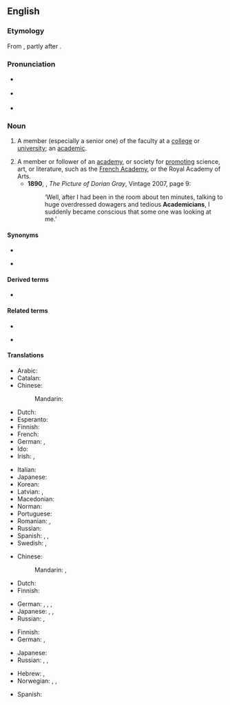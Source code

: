 {{also|Academician}}
==English==

===Etymology===
From {{suffix|academic|ian|t2=one skilled in|lang=en}}, partly after {{etyl|fr|en}} {{m|fr|académicien}}.

===Pronunciation===
* {{a|UK}} {{IPA|/əˌka.dəˈmɪ.ʃn̩/|/ˌa.kə.dəˈmɪ.ʃn̩/|lang=en}}
* {{a|US}} {{IPA|/ˌæ.kə.dəˈmɪ.ʃn̩/|/əˌkæ.dəˈmɪ.ʃn̩/|lang=en}}
* {{rhymes|ɪʃən|lang=en}}

===Noun===
{{en-noun}}

# {{lb|en|now|chiefly|US}} A member (especially a senior one) of the faculty at a [[college]] or [[university]]; an [[academic]]. {{defdate|from 17th c.}}
# A member or follower of an [[academy]], or society for [[promoting]] science, art, or literature, such as the [[French Academy]], or the Royal Academy of Arts. {{defdate|from 17th c.}}
#* '''1890''', {{w|Oscar Wilde}}, ''The Picture of Dorian Gray'', Vintage 2007, page 9:
#*: ‘Well, after I had been in the room about ten minutes, talking to huge overdressed dowagers and tedious '''Academicians''', I suddenly became conscious that some one was looking at me.’

====Synonyms====
{{rel-top|member of university faculty}}
* {{l|en|academian}}
{{rel-mid}}
* {{l|en|academic}}
{{rel-bottom}}

====Derived terms====
* {{l|en|academicianship}}

====Related terms====
{{rel-top|terms related to academician}}
* {{l|en|academy}}
{{rel-mid}}
* {{l|en|academia}}
{{rel-bottom}}

====Translations====
{{trans-top|member of an academy}}
* Arabic: {{t|ar|أَكَادِيمِيّ|m}}
* Catalan: {{t|ca|acadèmic}}
* Chinese:
*: Mandarin: {{t+|cmn|院士|tr=yuànshì|sc=Hani}}
* Dutch: {{t|nl|academielid|m}}
* Esperanto: {{t|eo|akademiano}}
* Finnish: {{t+|fi|akateemikko}}
* French: {{t+|fr|académicien|m}}
* German: {{t+|de|Akademiker|m}}, {{t+|de|Akademikerin|f}}
* Ido: {{t+|io|akademiano}}
* Irish: {{t|ga|acadamhaí|m}}, {{t|ga|[[ball]] d'[[acadamh]]|m}}
{{trans-mid}}
* Italian: {{t+|it|accademico}}
* Japanese: {{t|ja|アカデミー会員|tr=akademī kaiin}}
* Korean: {{t|ko|[[학술]] [[위원]]}}
* Latvian: {{t|lv|akadēmiķis|m}}, {{t|lv|akadēmiķe|f}}
* Macedonian: {{t|mk|акаде́мик|m}}
* Norman: {{t|nrf|académicien|m}} {{qualifier|Jersey}}
* Portuguese: {{t+|pt|acadêmico}}
* Romanian: {{t+|ro|academician|m}}, {{t+|ro|academiciană|f}}
* Russian: {{t+|ru|акаде́мик|m}}
* Spanish: {{t+|es|académico|m}}, {{t+|es|académica|f}}, {{t+|es|academista|m|f}}
* Swedish: {{t+|sv|akademiledamot}}, {{t|sv|akademimedlem}}
{{trans-bottom}}

{{trans-top|collegian}}
* Chinese:
*: Mandarin: {{t+|cmn|大學生|sc=Hani}}, {{t+|cmn|大学生|tr=dàxuéshēng|sc=Hani}}
* Dutch: {{t+|nl|academicus|m}}
* Finnish: {{t+|fi|akateemikko}}
{{trans-mid}}
* German: {{t+|de|Akademiker|m}}, {{t+|de|Akademikerin|f}}, {{t+|de|Student|m}}, {{t+|de|Studentin|f}}
* Japanese: {{t+|ja|学生|tr=がくせい, gakusei}}, {{t+|ja|大学生|tr=だいがくせい, gakusei}}, {{t+|ja|学徒|tr=がくと, gakuto}}
* Russian: {{t+|ru|студе́нт|m}}, {{t+|ru|студе́нтка|f}}
{{trans-bottom}}

{{trans-top|member faculty}}
* Finnish: {{t+|fi|akateemikko}}
* German: {{t+|de|Akademiker|m}}, {{t+|de|Akademikerin|f}}
{{trans-mid}}
* Japanese: {{t+|ja|学者|tr=がくしゃ, gakusha}}
* Russian: {{t+|ru|преподава́тель|m}}, {{t+|ru|преподава́тельница|f}}, {{t+|ru|профе́ссор|m}}
{{trans-bottom}}

{{checktrans-top}}
* Hebrew: {{t-check|he|אקדמאי|m|tr=aqademai}}, {{t-check|he|אקדמאית|f|tr=aqademait}}
* Norwegian: {{t-check|no|akademiker}}, {{t-check|no|medlem|n}}, {{t-check|no|av et akademi}}
{{trans-mid}}
* Spanish: {{t-check|es|académico|m}}
{{trans-bottom}}